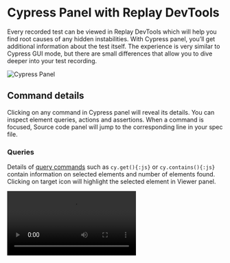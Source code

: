 
# Cypress Panel with Replay DevTools
Every recorded test can be viewed in Replay DevTools which will help you find root causes of any hidden instabilities. With Cypress panel, you’ll get additional information about the test itself. The experience is very similar to Cypress GUI mode, but there are small differences that allow you to dive deeper into your test recording.

![Cypress Panel](/images/cypress-panel-details_hjk4a.png)

## Command details
Clicking on any command in Cypress panel will reveal its details. You can inspect element queries, actions and assertions. When a command is focused, Source code panel will jump to the corresponding line in your spec file.

### Queries
Details of [query commands](https://docs.cypress.io/api/table-of-contents#Queries) such as `cy.get(){:js}` or `cy.contains(){:js}` contain information on selected elements and number of elements found. Clicking on target <TargetElement className='w-5 h-5 inline-block' /> icon will highlight the selected element in Viewer panel.

<Video src={commandDetail} />

Additionally, you can right-click on the target <TargetElement className='w-5 h-5 inline-block' /> icon to reveal the option to copy the HTML element.

![Copy HTML element](/images/copy-html-element_is670.png)

### Actions
With [action commands](https://docs.cypress.io/api/table-of-contents#Actions) such as `cy.type(){:js}` or `cy.click(){:js}` you’ll get information on coordinates of where given command was triggered as well any parameters passed to that command. This includes text that was typed in, or i.e. `{force:true}{:js}` options.

![Action command detail](/images/action-command-detail_osd5a.png)

### Assertions
Cypress assertions can be viewed in great detail. Every assertion contains the assertion message, subject of the assertion as well as the expected value.

![Expected value](/images/expected-value_d4gds.png)

In case of a failed assertion, you can view complete details of the expected and actual value. This provides you with additional details that can normally get concatenated in a terminal message or in a failure screenshot.

![Failed assertion](/images/failed-assertion_496gs.png)

## Network activity
Network requests are captured the same way as in Cypress GUI mode. In the network panel inside DevTools, you can take a better detail into different parts of an XHR call. For example, you can review the stack trace or timings of certain API calls.

<Video src={networkPanelCypress} />

Read the full guide on network panel in [reference guide](/reference-guide/devtools/network).

## Jump to code
Hovering over <span className='font-mono bg-blue-500 text-white rounded-full p-1 mx-1'><JumpTo className="w-5 h-5 inline-block p-0.5 mb-0.5" /></span> icon will reveal the <span className='mx-1.5 font-mono bg-blue-500 text-white rounded-3xl px-3 py-1'>Jump to code <JumpTo className="w-5 h-5 inline-block p-0.5 mb-0.5" /></span> button. This button is a bridge between your test and the application under test. Clicking on this button will take you to the part of code that was executed when a Cypress command was called. This helps further examining what happened during your test.

Read the full guide on jumping into code in [reference guide](/reference-guide/debugging/jumping).

<Video src={jumpToCodeCypress} />

## Print statements
With print statements, you can deep-dive into your test flow. Click on the <span className='font-mono bg-blue-500 text-white rounded-md font-extrabold py-0.5 px-1.5 mx-1'>+</span> button and type into the text field. You can think of this the same way as of `console.log(){:js}`. Anything you put in here will be printed out to the console. You can observe the values changing over the time of your test run.
<Video src={printStatementCypress} />

Read the full guide on print statements in [reference guide](/reference-guide/debugging/print-statements).

<Callout type="default" emoji="💡">
PRO tip: When dealing with a flaky test, open failed and passed test side by side and compare values between them. For example if you are dealing with todo item in your test, add a print statement that will show its text. Differences in data might point to a root cause of test flakiness.
</Callout>

## Console
You can use console the same way as in any other browser console. Replay will however provide you with couple more capabilities. For example, you can jump to a print statement to rewind or move forward in your recording. Clicking the<span className='mx-1.5 font-mono bg-blue-500 text-white rounded-r-3xl pl-1.5 pr-3 py-1'><JumpTo className="w-5 h-5 inline-block p-0.5 mb-0.5" /> Fast forward</span> or <span className='mx-1.5 font-mono bg-blue-500 text-white rounded-r-3xl pl-2 pr-3 py-1'><JumpTo className="w-5 h-5 inline-block p-0.5 mb-0.5 rotate-180" /> Rewind</span> button will take you to the moment of that print statement.

Read the full guide on console in [reference guide](/reference-guide/devtools/console).

<Video src={fastForwardCypress} />

<Callout type="default" emoji="💡">
PRO tip: You can use `cy.now(){:js}` to call a Cypress command inside the console. For example, call `cy.now('get', '[data-id=send-button]'){:js}` to select `[data-id=send-button]` element on a given moment of your recording. This is great for checking if a given element was present at a precise moment.
</Callout>


## See also
- [Debugging tips](/test-suites/cypress/debugging-tips)
- [Video: Debugging a flaky Cypress test](https://www.youtube.com/watch?v=4wL8Qi9vjho)
- [Video: Time travelling with Replay.io](https://www.youtube.com/watch?v=puHAiZBdjFw)
- [Console](/reference-guide/devtools/console)
- [Network panel](/reference-guide/devtools/network)
- [Commenting](/reference-guide/debugging/commenting)
- [Jumping into code](/reference-guide/debugging/jumping)
- [Print statements](/reference-guide/debugging/print-statements)